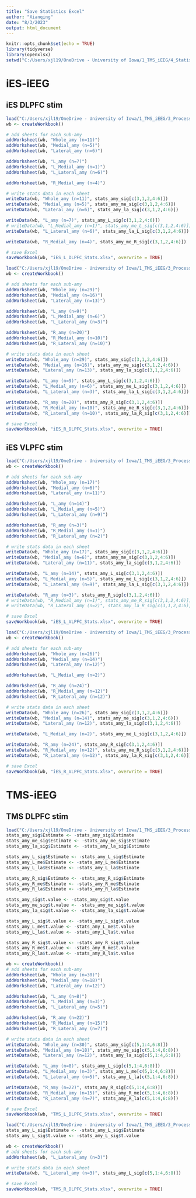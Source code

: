 ---
title: "Save Statistics Excel"
author: "Xianqing"
date: "8/3/2023"
output: html_document
---

```{r setup, include=FALSE}
knitr::opts_chunk$set(echo = TRUE)
library(tidyverse)
library(openxlsx)
setwd("C:/Users/xjl19/OneDrive - University of Iowa/1_TMS_iEEG/4_Statistics")
```

# iES-iEEG

## iES DLPFC stim

```{r iES L DLPFC}
load("C:/Users/xjl19/OneDrive - University of Iowa/1_TMS_iEEG/3_ProcessedData_Backup/CCEP_csv_L-DLPFC_amy/CCEPamy_L-DLPFC_removed_cleaned_35Hz.RData")
wb <- createWorkbook()

# add sheets for each sub-amy
addWorksheet(wb, "Whole_amy (n=11)")
addWorksheet(wb, "Medial_amy (n=5)")
addWorksheet(wb, "Lateral_amy (n=6)")

addWorksheet(wb, "L_amy (n=7)")
addWorksheet(wb, "L_Medial_amy (n=1)")
addWorksheet(wb, "L_Lateral_amy (n=6)")

addWorksheet(wb, "R_Medial_amy (n=4)")

# write stats data in each sheet
writeData(wb, "Whole_amy (n=11)", stats_amy_sig[c(3,1,2,4:6)])
writeData(wb, "Medial_amy (n=5)", stats_amy_me_sig[c(3,1,2,4:6)])
writeData(wb, "Lateral_amy (n=6)", stats_amy_la_sig[c(3,1,2,4:6)])

writeData(wb, "L_amy (n=7)", stats_amy_L_sig[c(3,1,2,4:6)])
# writeData(wb, "L_Medial_amy (n=1)", stats_amy_me_L_sig[c(3,1,2,4:6)])
writeData(wb, "L_Lateral_amy (n=6)", stats_amy_la_L_sig[c(3,1,2,4:6)])

writeData(wb, "R_Medial_amy (n=4)", stats_amy_me_R_sig[c(3,1,2,4:6)])

# save Excel
saveWorkbook(wb, "iES_L_DLPFC_Stats.xlsx", overwrite = TRUE)
```

```{r iES R DLPFC}
load("C:/Users/xjl19/OneDrive - University of Iowa/1_TMS_iEEG/3_ProcessedData_Backup/CCEP_csv_R-DLPFC_amy/CCEPamy_R-DLPFC_removed_cleaned_35Hz.RData")
wb <- createWorkbook()

# add sheets for each sub-amy
addWorksheet(wb, "Whole_amy (n=29)")
addWorksheet(wb, "Medial_amy (n=16)")
addWorksheet(wb, "Lateral_amy (n=13)")

addWorksheet(wb, "L_amy (n=9)")
addWorksheet(wb, "L_Medial_amy (n=6)")
addWorksheet(wb, "L_Lateral_amy (n=3)")

addWorksheet(wb, "R_amy (n=20)")
addWorksheet(wb, "R_Medial_amy (n=10)")
addWorksheet(wb, "R_Lateral_amy (n=10)")

# write stats data in each sheet
writeData(wb, "Whole_amy (n=29)", stats_amy_sig[c(3,1,2,4:6)])
writeData(wb, "Medial_amy (n=16)", stats_amy_me_sig[c(3,1,2,4:6)])
writeData(wb, "Lateral_amy (n=13)", stats_amy_la_sig[c(3,1,2,4:6)])

writeData(wb, "L_amy (n=9)", stats_amy_L_sig[c(3,1,2,4:6)])
writeData(wb, "L_Medial_amy (n=6)", stats_amy_me_L_sig[c(3,1,2,4:6)])
writeData(wb, "L_Lateral_amy (n=3)", stats_amy_la_L_sig[c(3,1,2,4:6)])

writeData(wb, "R_amy (n=20)", stats_amy_R_sig[c(3,1,2,4:6)])
writeData(wb, "R_Medial_amy (n=10)", stats_amy_me_R_sig[c(3,1,2,4:6)])
writeData(wb, "R_Lateral_amy (n=10)", stats_amy_la_R_sig[c(3,1,2,4:6)])

# save Excel
saveWorkbook(wb, "iES_R_DLPFC_Stats.xlsx", overwrite = TRUE)
```



## iES VLPFC stim

```{r iES L VLPFC}
load("C:/Users/xjl19/OneDrive - University of Iowa/1_TMS_iEEG/3_ProcessedData_Backup/CCEP_csv_L-IFG_amy/CCEPamy_L-IFG_removed_cleaned_35Hz.RData")
wb <- createWorkbook()

# add sheets for each sub-amy
addWorksheet(wb, "Whole_amy (n=17)")
addWorksheet(wb, "Medial_amy (n=6)")
addWorksheet(wb, "Lateral_amy (n=11)")

addWorksheet(wb, "L_amy (n=14)")
addWorksheet(wb, "L_Medial_amy (n=5)")
addWorksheet(wb, "L_Lateral_amy (n=9)")

addWorksheet(wb, "R_amy (n=3)")
addWorksheet(wb, "R_Medial_amy (n=1)")
addWorksheet(wb, "R_Lateral_amy (n=2)")

# write stats data in each sheet
writeData(wb, "Whole_amy (n=17)", stats_amy_sig[c(3,1,2,4:6)])
writeData(wb, "Medial_amy (n=6)", stats_amy_me_sig[c(3,1,2,4:6)])
writeData(wb, "Lateral_amy (n=11)", stats_amy_la_sig[c(3,1,2,4:6)])

writeData(wb, "L_amy (n=14)", stats_amy_L_sig[c(3,1,2,4:6)])
writeData(wb, "L_Medial_amy (n=5)", stats_amy_me_L_sig[c(3,1,2,4:6)])
writeData(wb, "L_Lateral_amy (n=9)", stats_amy_la_L_sig[c(3,1,2,4:6)])

writeData(wb, "R_amy (n=3)", stats_amy_R_sig[c(3,1,2,4:6)])
# writeData(wb, "R_Medial_amy (n=1)", stats_amy_me_R_sig[c(3,1,2,4:6)])
# writeData(wb, "R_Lateral_amy (n=2)", stats_amy_la_R_sig[c(3,1,2,4:6)])

# save Excel
saveWorkbook(wb, "iES_L_VLPFC_Stats.xlsx", overwrite = TRUE)
```

```{r iES R VLPFC}
load("C:/Users/xjl19/OneDrive - University of Iowa/1_TMS_iEEG/3_ProcessedData_Backup/CCEP_csv_R-IFG_amy/CCEPamy_R-IFG_removed_cleaned_35Hz.RData")
wb <- createWorkbook()

# add sheets for each sub-amy
addWorksheet(wb, "Whole_amy (n=26)")
addWorksheet(wb, "Medial_amy (n=14)")
addWorksheet(wb, "Lateral_amy (n=12)")

addWorksheet(wb, "L_Medial_amy (n=2)")

addWorksheet(wb, "R_amy (n=24)")
addWorksheet(wb, "R_Medial_amy (n=12)")
addWorksheet(wb, "R_Lateral_amy (n=12)")

# write stats data in each sheet
writeData(wb, "Whole_amy (n=26)", stats_amy_sig[c(3,1,2,4:6)])
writeData(wb, "Medial_amy (n=14)", stats_amy_me_sig[c(3,1,2,4:6)])
writeData(wb, "Lateral_amy (n=12)", stats_amy_la_sig[c(3,1,2,4:6)])

writeData(wb, "L_Medial_amy (n=2)", stats_amy_me_L_sig[c(3,1,2,4:6)])

writeData(wb, "R_amy (n=24)", stats_amy_R_sig[c(3,1,2,4:6)])
writeData(wb, "R_Medial_amy (n=12)", stats_amy_me_R_sig[c(3,1,2,4:6)])
writeData(wb, "R_Lateral_amy (n=12)", stats_amy_la_R_sig[c(3,1,2,4:6)])

# save Excel
saveWorkbook(wb, "iES_R_VLPFC_Stats.xlsx", overwrite = TRUE)
```



# TMS-iEEG

## TMS DLPFC stim

```{r TMS L DLPFC}
load("C:/Users/xjl19/OneDrive - University of Iowa/1_TMS_iEEG/3_ProcessedData_Backup/iTEP_csv_L-DLPFC_amy/iTEPamy_removed_cleaned.RData")
stats_amy_sig$Estimate <- -stats_amy_sig$Estimate
stats_amy_me_sig$Estimate <- -stats_amy_me_sig$Estimate
stats_amy_la_sig$Estimate <- -stats_amy_la_sig$Estimate

stats_amy_L_sig$Estimate <- -stats_amy_L_sig$Estimate
stats_amy_L_me$Estimate <- -stats_amy_L_me$Estimate
stats_amy_L_la$Estimate <- -stats_amy_L_la$Estimate

stats_amy_R_sig$Estimate <- -stats_amy_R_sig$Estimate
stats_amy_R_me$Estimate <- -stats_amy_R_me$Estimate
stats_amy_R_la$Estimate <- -stats_amy_R_la$Estimate

stats_amy_sig$t.value <- -stats_amy_sig$t.value
stats_amy_me_sig$t.value <- -stats_amy_me_sig$t.value
stats_amy_la_sig$t.value <- -stats_amy_la_sig$t.value

stats_amy_L_sig$t.value <- -stats_amy_L_sig$t.value
stats_amy_L_me$t.value <- -stats_amy_L_me$t.value
stats_amy_L_la$t.value <- -stats_amy_L_la$t.value

stats_amy_R_sig$t.value <- -stats_amy_R_sig$t.value
stats_amy_R_me$t.value <- -stats_amy_R_me$t.value
stats_amy_R_la$t.value <- -stats_amy_R_la$t.value

wb <- createWorkbook()
# add sheets for each sub-amy
addWorksheet(wb, "Whole_amy (n=30)")
addWorksheet(wb, "Medial_amy (n=18)")
addWorksheet(wb, "Lateral_amy (n=12)")

addWorksheet(wb, "L_amy (n=8)")
addWorksheet(wb, "L_Medial_amy (n=3)")
addWorksheet(wb, "L_Lateral_amy (n=5)")

addWorksheet(wb, "R_amy (n=22)")
addWorksheet(wb, "R_Medial_amy (n=15)")
addWorksheet(wb, "R_Lateral_amy (n=7)")

# write stats data in each sheet
writeData(wb, "Whole_amy (n=30)", stats_amy_sig[c(5,1:4,6:8)])
writeData(wb, "Medial_amy (n=18)", stats_amy_me_sig[c(5,1:4,6:8)])
writeData(wb, "Lateral_amy (n=12)", stats_amy_la_sig[c(5,1:4,6:8)])

writeData(wb, "L_amy (n=8)", stats_amy_L_sig[c(5,1:4,6:8)])
writeData(wb, "L_Medial_amy (n=3)", stats_amy_L_me[c(5,1:4,6:8)])
writeData(wb, "L_Lateral_amy (n=5)", stats_amy_L_la[c(5,1:4,6:8)])

writeData(wb, "R_amy (n=22)", stats_amy_R_sig[c(5,1:4,6:8)])
writeData(wb, "R_Medial_amy (n=15)", stats_amy_R_me[c(5,1:4,6:8)])
writeData(wb, "R_Lateral_amy (n=7)", stats_amy_R_la[c(5,1:4,6:8)])

# save Excel
saveWorkbook(wb, "TMS_L_DLPFC_Stats.xlsx", overwrite = TRUE)
```

```{r TMS R DLPFC}
load("C:/Users/xjl19/OneDrive - University of Iowa/1_TMS_iEEG/3_ProcessedData_Backup/iTEP_csv_R-DLPFC_amy/iTEPamy_R-DLPFC_removed_cleaned.RData")
stats_amy_L_sig$Estimate <- -stats_amy_L_sig$Estimate
stats_amy_L_sig$t.value <- -stats_amy_L_sig$t.value

wb <- createWorkbook()
# add sheets for each sub-amy
addWorksheet(wb, "L_Lateral_amy (n=3)")

# write stats data in each sheet
writeData(wb, "L_Lateral_amy (n=3)", stats_amy_L_sig[c(5,1:4,6:8)])

# save Excel
saveWorkbook(wb, "TMS_R_DLPFC_Stats.xlsx", overwrite = TRUE)
```















